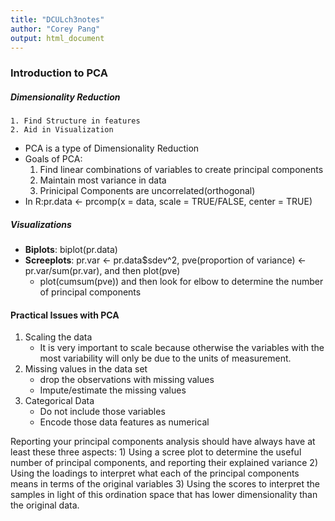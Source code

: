 ```yaml
---
title: "DCULch3notes"
author: "Corey Pang"
output: html_document
---
```

### Introduction to PCA

##### Dimensionality Reduction
    1. Find Structure in features 
    2. Aid in Visualization
    
* PCA is a type of Dimensionality Reduction
* Goals of PCA:
    1. Find linear combinations of variables to create principal components 
    2. Maintain most variance in data
    3. Prinicipal Components are uncorrelated(orthogonal)
    
* In R:pr.data <- prcomp(x = data, scale = TRUE/FALSE, center = TRUE)

##### Visualizations
* __Biplots__: biplot(pr.data)
* __Screeplots__: pr.var <- pr.data$sdev^2, pve(proportion of variance) <- pr.var/sum(pr.var), and then plot(pve)
    * plot(cumsum(pve)) and then look for elbow to determine the number of principal components
    
#### Practical Issues with PCA
1. Scaling the data
    * It is very important to scale because otherwise the variables with the most variability will only be due to the units of measurement.
2. Missing values in the data set
    * drop the observations with missing values
    * Impute/estimate the missing values
3. Categorical Data
    * Do not include those variables 
    * Encode those data features as numerical
    
Reporting your principal components analysis should have always have at least these three aspects:     1) Using a scree plot to determine the useful number of principal components, and reporting their explained variance 
    2) Using the loadings to interpret what each of the principal components means in terms of the original variables
    3) Using the scores to interpret the samples in light of this ordination space that has lower dimensionality than the original data.
    
